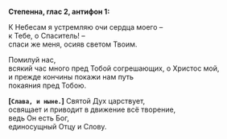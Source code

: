 **Степенна, глас 2, антифон 1:**

К Небесам я устремляю очи сердца моего –  
к Тебе, о Спаситель! –  
спаси же меня, осияв светом Твоим.

Помилуй нас,  
всякий час много пред Тобой согрешающих, о Христос мой,  
и прежде кончины покажи нам путь  
покаяния пред Тобою.

**[`Слава, и ныне.`]** Святой Дух царствует,  
освящает и приводит в движение всё творение,  
ведь Он есть Бог,  
единосущный Отцу и Слову.
